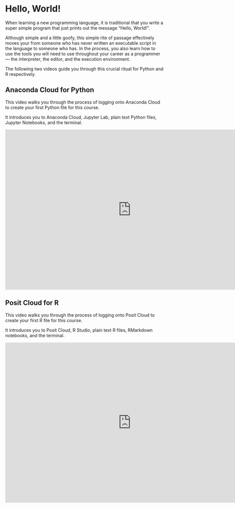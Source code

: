 # Hello, World!

When learning a new programming language, it is traditional that you write a super simple program that just prints out the message "Hello, World!".

Although simple and a little goofy, this simple rite of passage effectively moves your from someone who has never written an executable script in the language to someone who has. In the process, you also learn how to use the tools you will need to use throughout your career as a programmer — the interpreter, the editor, and the execution environment.

The following two videos guide you through this crucial ritual for Python and R respectively.

## Anaconda Cloud for Python

This video walks you through the process of logging onto Anaconda Cloud to create your first Python file for this course.

It introduces you to Anaconda Cloud, Jupyter Lab, plain text Python files, Jupyter Notebooks, and the terminal.

<iframe id="kmsembed-1_jcsbr8db" width="800" height="510" src="https://kaltura-prod.its.virginia.edu/embed/secure/iframe/entryId/1_jcsbr8db/uiConfId/55951482/pbc/365587152/st/0" class="kmsembed" allowfullscreen webkitallowfullscreen mozAllowFullScreen allow="autoplay *; fullscreen *; encrypted-media *" referrerPolicy="no-referrer-when-downgrade" sandbox="allow-downloads allow-forms allow-same-origin allow-scripts allow-top-navigation allow-pointer-lock allow-popups allow-modals allow-orientation-lock allow-popups-to-escape-sandbox allow-presentation allow-top-navigation-by-user-activation" frameborder="0" title="PFDS M01 Python Hello, World! ">
</iframe>

## Posit Cloud for R

This video walks you through the process of logging onto Posit Cloud to create your first R file for this course.

It introduces you to Posit Cloud, R Studio, plain text R files, RMarkdown notebooks, and the terminal.

<iframe id="kmsembed-1_ss5abra5" width="800" height="510" src="https://kaltura-prod.its.virginia.edu/embed/secure/iframe/entryId/1_ss5abra5/uiConfId/55951482/pbc/365587152/st/0" class="kmsembed" allowfullscreen webkitallowfullscreen mozAllowFullScreen allow="autoplay *; fullscreen *; encrypted-media *" referrerPolicy="no-referrer-when-downgrade" sandbox="allow-downloads allow-forms allow-same-origin allow-scripts allow-top-navigation allow-pointer-lock allow-popups allow-modals allow-orientation-lock allow-popups-to-escape-sandbox allow-presentation allow-top-navigation-by-user-activation" frameborder="0" title="PFDS M01 R Hello, World!"></iframe>